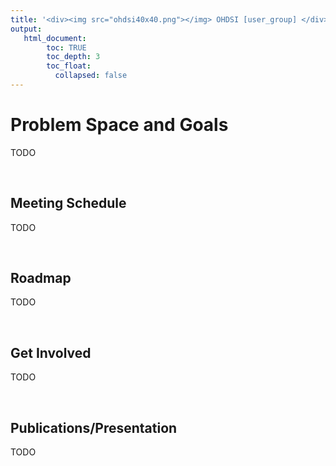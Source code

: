 ---
title: '<div><img src="ohdsi40x40.png"></img> OHDSI [user_group] </div>'
output:
   html_document:
        toc: TRUE
        toc_depth: 3
        toc_float:
          collapsed: false
---


# **Problem Space and Goals**

TODO

<br>

##   **Meeting Schedule**

TODO

<br>

## **Roadmap**

TODO

<br>

## **Get Involved**

TODO

<br> 

## **Publications/Presentation**

TODO

<br>

